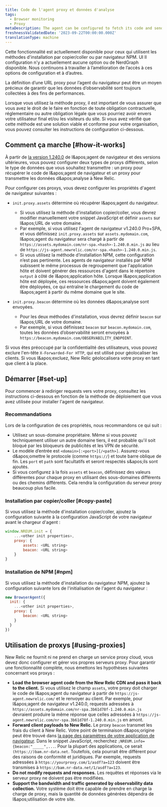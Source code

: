 ```yaml
---
title: Code de l'agent proxy et données d'analyse
tags:
  - Browser monitoring
  - Proxy
metaDescription: The agent can be configured to fetch its code and send analytics through a proxy server instead of New Relic's endpoints.
freshnessValidatedDate: '2023-09-22T00:00:00.000Z'
translationType: machine
---
```


<Callout variant="important">
  Cette fonctionnalité est actuellement disponible pour ceux qui utilisent les méthodes d&apos;installation par copier/coller ou par navigateur NPM. UI Il configuration n&apos;y a actuellement aucune option ou de NerdGraph disponible. Nous continuons à travailler à l’amélioration de l’accès à ces options de configuration et à d’autres.
</Callout>

La définition d’une URL proxy pour l’agent du navigateur peut être un moyen précieux de garantir que les données d’observabilité sont toujours collectées à des fins de performances.

Lorsque vous utilisez la méthode proxy, il est important de vous assurer que vous avez le droit de le faire en fonction de toute obligation contractuelle, réglementaire ou autre obligation légale que vous pourriez avoir envers votre utilisateur final et/ou les visiteurs du site. Si vous avez vérifié que cette méthode est une solution viable et conforme pour votre organisation, vous pouvez consulter les instructions de configuration ci-dessous.

## Comment ça marche [#how-it-works]

À partir de [la version 1.240.0](/docs/release-notes/new-relic-browser-release-notes/browser-agent-release-notes) de l&amp;apos;agent de navigateur et des versions ultérieures, vous pouvez configurer deux types de proxys différents, selon le type de données que vous souhaitez transmettre : un proxy pour récupérer le code de l&amp;apos;agent de navigateur et un proxy pour transmettre les données d&amp;apos;analyse à New Relic.

Pour configurer ces proxys, vous devez configurer les propriétés d&apos;agent de navigateur suivantes :

* `init.proxy.assets` détermine où récupérer l&amp;apos;agent du navigateur.

  * Si vous utilisez la méthode d&apos;installation copier/coller, vous devrez modifier manuellement votre snippet JavaScript et définir `assets` sur l&amp;apos;URL de votre domaine.
  * Par exemple, si vous utilisez l&apos;agent de navigateur v1.240.0 Pro+SPA, et vous définissez `init.proxy.assets` sur `assets.mydomain.com`, l&amp;apos;agent du navigateur sera chargé à partir de `https://assets.mydomain.com/nr-spa.<hash>-1.240.0.min.js` au lieu de `https://js-agent.newrelic.com/nr-spa.<hash>-1.240.0.min.js`.
  * Si vous utilisez la méthode d’installation NPM, cette configuration n’est pas pertinente. Les agents de navigateur installés par NPM subissent le même processus de regroupement que l&apos;application hôte et doivent générer des ressources d&apos;agent dans le répertoire `output` à côté de l&amp;apos;application hôte. Lorsque l&amp;apos;application hôte est déployée, ces ressources d&amp;apos;agent doivent également être déployées, ce qui entraîne le chargement du code de l&amp;apos;agent à partir du même domaine que le site.

* `init.proxy.beacon` détermine où les données d&amp;apos;analyse sont envoyées.

  * Pour les deux méthodes d&apos;installation, vous devrez définir `beacon` sur l&amp;apos;URL de votre domaine.
  * Par exemple, si vous définissez `beacon` sur `beacon.mydomain.com`, toutes les données d’observabilité seront envoyées à `https://beacon.mydomain.com/OBSERVABILITY_ENDPOINT`.

Si vous êtes préoccupé par la confidentialité des utilisateurs, vous pouvez exclure l&apos;en-tête `X-Forwarded-For HTTP`, qui est utilisé pour géolocaliser les clients. Si vous l&amp;apos;excluez, New Relic géolocalisera votre proxy en tant que client à la place.

## Démarrer [#set-up]

Pour commencer à rediriger requests vers votre proxy, consultez les instructions ci-dessous en fonction de la méthode de déploiement que vous avez utilisée pour installer l&apos;agent de navigateur.

### Recommandations

Lors de la configuration de ces propriétés, nous recommandons ce qui suit :

* Utilisez un sous-domaine propriétaire. Même si vous pouvez techniquement utiliser un autre domaine tiers, il est probable qu&apos;il soit bloqué par les bloqueurs de publicités et les VPN de sécurité.
* Le modèle d’entrée est `<domain>[:<port>][/<path>]`. Assurez-vous d&amp;apos;omettre le protocole (comme `https://`) et toute barre oblique de fin. Les `port` et `path` sont facultatifs et seront respectés s&amp;apos;ils sont ajoutés.
* Si vous configurez à la fois `assets` et `beacon`, définissez des valeurs différentes pour chaque proxy en utilisant des sous-domaines différents ou des chemins différents. Cela rendra la configuration du serveur proxy beaucoup plus facile.

### Installation par copier/coller [#copy-paste]

Si vous utilisez la méthode d&apos;installation copier/coller, ajoutez la configuration suivante à la configuration JavaScript de votre navigateur avant le chargeur d&apos;agent :

```js
window.NREUM.init = {
    ...<other init properties>,
    proxy: {
        assets: <URL string>
        beacon: <URL string>
    }
}
```

### Installation de NPM [#npm]

Si vous utilisez la méthode d&apos;installation du navigateur NPM, ajoutez la configuration suivante lors de l&apos;initialisation de l&apos;agent du navigateur :

```js
new BrowserAgent({ 
  init: {
    ...<other init properties>,
    proxy: {
        beacon: <URL string>
    }
  }
})
```

## Utilisation de proxys [#using-proxies]

New Relic ne fournit ni ne prend en charge un service proxy cloud, vous devez donc configurer et gérer vos propres serveurs proxy. Pour garantir une fonctionnalité complète, nous émettons les hypothèses suivantes concernant vos proxys :

* <DNT>**Load the browser agent code from the New Relic CDN and pass it back to the client.**</DNT> Si vous utilisez le champ `assets`, votre proxy doit charger le code de l&amp;apos;agent du navigateur à partir de `https://js-agent.newrelic.com/` et le renvoyer au client. Par exemple, pour l&amp;apos;agent de navigateur v1.240.0, requests adressées à `https://assets.mydomain.com/nr-spa.3b61d78f-1.240.0.min.js` devraient produire la même réponse que celles adressées à `https://js-agent.newrelic.com/nr-spa.3b61d78f-1.240.0.min.js` en amont.
* <DNT>**Forward client payloads to New Relic.**</DNT> Le proxy `beacon` transmet les frais du client à New Relic. Votre point de terminaison d&amp;apos;origine peut être trouvé dans [la page des paramètres de votre application de navigateur](/docs/browser/new-relic-browser/configuration/browser-app-settings-page/). Dans le snippet JavaScript, recherchez `;NREUM.info={beacon:"_____",...`. Pour la plupart des applications, ce serait `(https://)bam.nr-data.net`. Toutefois, cela pourrait être différent pour des raisons de conformité et juridiques. Par exemple, requests adressées à `https://yourproxy.com/1/asdf?a=123` doivent être transmises à `https://bam.nr-data.net/1/asdf?a=123`.
* <DNT>**Do not modify requests and responses.**</DNT> Les requêtes et réponses via le serveur proxy ne doivent pas être modifiées.
* <DNT>**Support the bandwidth and traffic generated by observability data collection.**</DNT> Votre système doit être capable de prendre en charge la charge de proxy, mais la quantité de données générées dépendra de l&amp;apos;utilisation de votre site.
